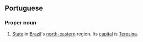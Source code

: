 ==Portuguese==
===Proper noun===
#[[State]] in [[Brazil]]'s [[north-eastern]] region. Its [[capital]] is [[Teresina]].